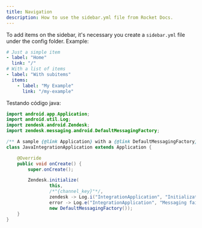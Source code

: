 ```yaml
---
title: Navigation
description: How to use the sidebar.yml file from Rocket Docs.
---
```


To add items on the sidebar, it's necessary you create a `sidebar.yml` file under the config folder. Example:

```yaml title=sidebar.yml
# Just a simple item
- label: "Home"
  link: "/"
# With a list of items
- label: "With subitems"
  items:
    - label: "My Example"
      link: "/my-example"
```

Testando código java:

```java lineNumbers=true
import android.app.Application;
import android.util.Log;
import zendesk.android.Zendesk;
import zendesk.messaging.android.DefaultMessagingFactory;

/** A sample {@link Application} with a {@link DefaultMessagingFactory} integration in Java. */
class JavaIntegrationApplication extends Application {

    @Override
    public void onCreate() {
        super.onCreate();

        Zendesk.initialize(
                this,
                /*"{channel_key}"*/,
                zendesk -> Log.i("IntegrationApplication", "Initialization successful"),
                error -> Log.e("IntegrationApplication", "Messaging failed to initialize", error),
                new DefaultMessagingFactory());
    }
}
```
